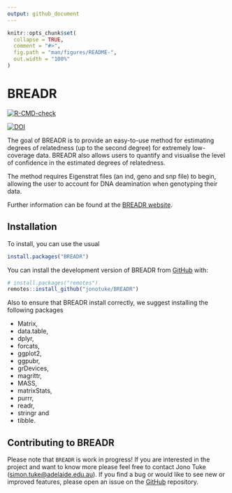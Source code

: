 ```yaml
---
output: github_document
---
```


<!-- README.md is generated from README.Rmd. Please edit that file -->

```r
knitr::opts_chunk$set(
  collapse = TRUE,
  comment = "#>",
  fig.path = "man/figures/README-",
  out.width = "100%"
)
```

# BREADR

<!-- badges: start -->
[![R-CMD-check](https://github.com/jonotuke/BREADR/actions/workflows/R-CMD-check.yaml/badge.svg)](https://github.com/jonotuke/BREADR/actions/workflows/R-CMD-check.yaml)

[![DOI](https://joss.theoj.org/papers/10.21105/joss.07916/status.svg)](https://doi.org/10.21105/joss.07916)
<!-- badges: end -->

The goal of BREADR is to provide an easy-to-use method for estimating degrees of relatedness (up to the second degree) for extremely low-coverage data. BREADR also allows users to quantify and visualise the level of confidence in the estimated degrees of relatedness. 

The method requires Eigenstrat files (an ind, geno and snp file) to begin, allowing the user to account for DNA deamination when genotyping their data. 

Further information can be found at the [BREADR website](https://jonotuke.github.io/BREADR/). 

## Installation

To install, you can use the usual

```r
install.packages("BREADR")
```

You can install the development version of BREADR from [GitHub](https://github.com/) with:

```r
# install.packages("remotes")
remotes::install_github("jonotuke/BREADR")
```

Also to ensure that BREADR install correctly, we suggest installing the following packages

- Matrix, 
- data.table,
- dplyr,
- forcats,
- ggplot2,
- ggpubr,
- grDevices,
- magrittr,
- MASS,
- matrixStats,
- purrr,
- readr,
- stringr and 
- tibble.

## Contributing to BREADR

Please note that `BREADR` is work in progress! If you are interested in the project and want to know more please feel free to contact Jono Tuke (<simon.tuke@adelaide.edu.au>). If you find a bug or would like to see new or improved features, please open an issue on the [GitHub](https://github.com/jonotuke/BREADR) repository.